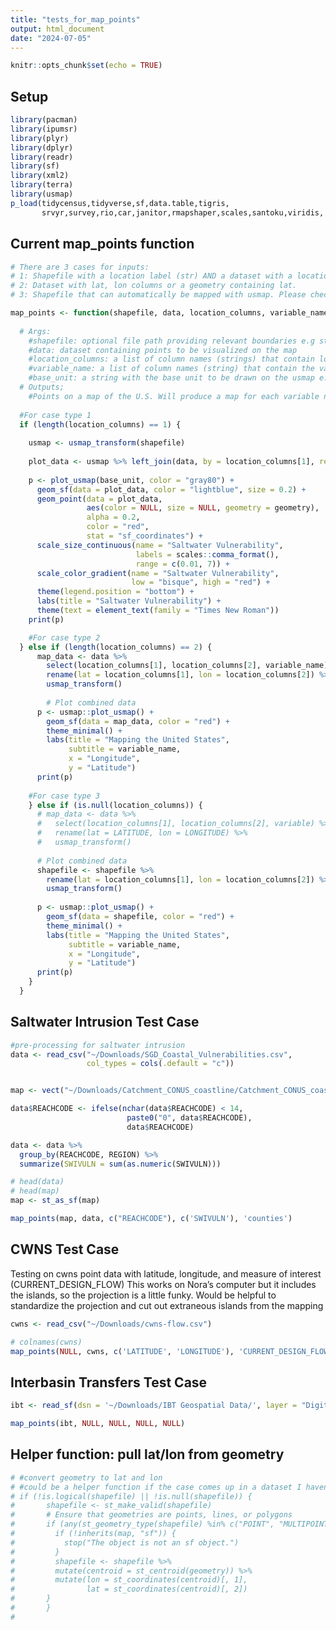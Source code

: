 ```yaml
---
title: "tests_for_map_points"
output: html_document
date: "2024-07-05"
---
```


```r
knitr::opts_chunk$set(echo = TRUE)
```

## Setup

```r
library(pacman)
library(ipumsr)
library(plyr)
library(dplyr)
library(readr)
library(sf)
library(xml2)
library(terra)
library(usmap)
p_load(tidycensus,tidyverse,sf,data.table,tigris,
       srvyr,survey,rio,car,janitor,rmapshaper,scales,santoku,viridis, urbnmapr, usmap)
```


## Current map_points function

```r
# There are 3 cases for inputs: 
# 1: Shapefile with a location label (str) AND a dataset with a location label (str). 
# 2: Dataset with lat, lon columns or a geometry containing lat. 
# 3: Shapefile that can automatically be mapped with usmap. Please check the package's location data requirements for this. 

map_points <- function(shapefile, data, location_columns, variable_name, base_unit) {
  
  # Args: 
    #shapefile: optional file path providing relevant boundaries e.g state, county, HUC. If no file to provide, write NULL 
    #data: dataset containing points to be visualized on the map 
    #location_columns: a list of column names (strings) that contain location data e.g c('lat', 'lon') or c('State')
    #variable_name: a list of column names (string) that contain the variables of interest to be mapped e.g c('saltwater', 'Population Total')
    #base_unit: a string with the base unit to be drawn on the usmap e.g 'counties'
  # Outputs; 
    #Points on a map of the U.S. Will produce a map for each variable name listed in variable_name
  
  #For case type 1 
  if (length(location_columns) == 1) {
  
    usmap <- usmap_transform(shapefile)
   
    plot_data <- usmap %>% left_join(data, by = location_columns[1], relationship = "many-to-many")
    
    p <- plot_usmap(base_unit, color = "gray80") + 
      geom_sf(data = plot_data, color = "lightblue", size = 0.2) +
      geom_point(data = plot_data,
                 aes(color = NULL, size = NULL, geometry = geometry),
                 alpha = 0.2,
                 color = "red",
                 stat = "sf_coordinates") +
      scale_size_continuous(name = "Saltwater Vulnerability",
                            labels = scales::comma_format(),
                            range = c(0.01, 7)) +
      scale_color_gradient(name = "Saltwater Vulnerability",
                           low = "bisque", high = "red") +
      theme(legend.position = "bottom") +
      labs(title = "Saltwater Vulnerability") +
      theme(text = element_text(family = "Times New Roman"))
    print(p)

    #For case type 2
  } else if (length(location_columns) == 2) {
      map_data <- data %>%
        select(location_columns[1], location_columns[2], variable_name) %>%
        rename(lat = location_columns[1], lon = location_columns[2]) %>%
        usmap_transform()
        
        # Plot combined data
      p <- usmap::plot_usmap() +
        geom_sf(data = map_data, color = "red") +
        theme_minimal() +
        labs(title = "Mapping the United States",
             subtitle = variable_name,
             x = "Longitude",
             y = "Latitude")
      print(p)
    
    #For case type 3
    } else if (is.null(location_columns)) {
      # map_data <- data %>%
      #   select(location_columns[1], location_columns[2], variable) %>%
      #   rename(lat = LATITUDE, lon = LONGITUDE) %>%
      #   usmap_transform()
    
      # Plot combined data
      shapefile <- shapefile %>%
        rename(lat = location_columns[1], lon = location_columns[2]) %>%
        usmap_transform()
      
      p <- usmap::plot_usmap() +
        geom_sf(data = shapefile, color = "red") +
        theme_minimal() +
        labs(title = "Mapping the United States",
             subtitle = variable_name,
             x = "Longitude",
             y = "Latitude")
      print(p)
    }
  }

```
## Saltwater Intrusion Test Case

```r
#pre-processing for saltwater intrusion
data <- read_csv("~/Downloads/SGD_Coastal_Vulnerabilities.csv", 
                 col_types = cols(.default = "c"))


map <- vect("~/Downloads/Catchment_CONUS_coastline/Catchment_CONUS_coastline.shp")

data$REACHCODE <- ifelse(nchar(data$REACHCODE) < 14, 
                          paste0("0", data$REACHCODE), 
                          data$REACHCODE)

data <- data %>%
  group_by(REACHCODE, REGION) %>%
  summarize(SWIVULN = sum(as.numeric(SWIVULN)))

# head(data)
# head(map)
map <- st_as_sf(map)
```

```r
map_points(map, data, c("REACHCODE"), c('SWIVULN'), 'counties')
```

## CWNS Test Case

Testing on cwns point data with latitude, longitude, and measure of interest (CURRENT_DESIGN_FLOW)
This works on Nora's computer but it includes the islands, so the projection is a little funky. 
Would be helpful to standardize the projection and cut out extraneous islands from the mapping 

```r
cwns <- read_csv("~/Downloads/cwns-flow.csv")
```

```r
# colnames(cwns)
map_points(NULL, cwns, c('LATITUDE', 'LONGITUDE'), 'CURRENT_DESIGN_FLOW', NULL)
```

## Interbasin Transfers Test Case
```r
ibt <- read_sf(dsn = '~/Downloads/IBT Geospatial Data/', layer = "Digitized_IBTs")
```


```r
map_points(ibt, NULL, NULL, NULL, NULL)
```

## Helper function: pull lat/lon from geometry
```r
# #convert geometry to lat and lon 
# #could be a helper function if the case comes up in a dataset I haven't tested 
# if (!is.logical(shapefile) || !is.null(shapefile)) {
#       shapefile <- st_make_valid(shapefile)
#       # Ensure that geometries are points, lines, or polygons
#       if (any(st_geometry_type(shapefile) %in% c("POINT", "MULTIPOINT", "LINESTRING", "MULTILINESTRING", "POLYGON", "MULTIPOLYGON"))) {
#         if (!inherits(map, "sf")) {
#           stop("The object is not an sf object.")
#         }
#         shapefile <- shapefile %>%
#         mutate(centroid = st_centroid(geometry)) %>%
#         mutate(lon = st_coordinates(centroid)[, 1],
#                lat = st_coordinates(centroid)[, 2])
#       }
#       }
#   
```
